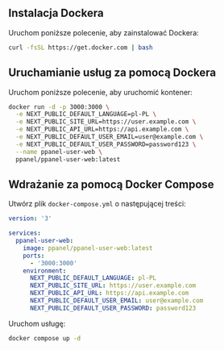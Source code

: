 ## Instalacja Dockera

Uruchom poniższe polecenie, aby zainstalować Dockera:

```bash
curl -fsSL https://get.docker.com | bash
```

## Uruchamianie usług za pomocą Dockera

Uruchom poniższe polecenie, aby uruchomić kontener:

```bash
docker run -d -p 3000:3000 \
  -e NEXT_PUBLIC_DEFAULT_LANGUAGE=pl-PL \
  -e NEXT_PUBLIC_SITE_URL=https://user.example.com \
  -e NEXT_PUBLIC_API_URL=https://api.example.com \
  -e NEXT_PUBLIC_DEFAULT_USER_EMAIL=user@example.com \
  -e NEXT_PUBLIC_DEFAULT_USER_PASSWORD=password123 \
  --name ppanel-user-web \
  ppanel/ppanel-user-web:latest
```

## Wdrażanie za pomocą Docker Compose

Utwórz plik `docker-compose.yml` o następującej treści:

```yaml
version: '3'

services:
  ppanel-user-web:
    image: ppanel/ppanel-user-web:latest
    ports:
      - '3000:3000'
    environment:
      NEXT_PUBLIC_DEFAULT_LANGUAGE: pl-PL
      NEXT_PUBLIC_SITE_URL: https://user.example.com
      NEXT_PUBLIC_API_URL: https://api.example.com
      NEXT_PUBLIC_DEFAULT_USER_EMAIL: user@example.com
      NEXT_PUBLIC_DEFAULT_USER_PASSWORD: password123
```

Uruchom usługę:

```bash
docker compose up -d
```



<Giscus />
